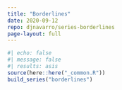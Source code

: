 ```yaml
---
title: "Borderlines"
date: 2020-09-12
repo: djnavarro/series-borderlines
page-layout: full
---
```

   
::: {.grid}
  
```r
#| echo: false
#| message: false
#| results: asis
source(here::here("_common.R"))
build_series("borderlines")
```
   
:::
   
